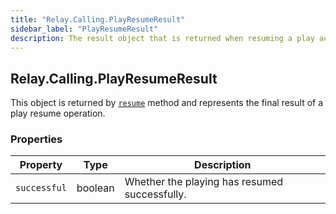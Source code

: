 ```yaml
---
title: "Relay.Calling.PlayResumeResult"
sidebar_label: "PlayResumeResult"
description: The result object that is returned when resuming a play action.
---
```


[resume]: /sdks/realtime-sdk/v2/language/python/calling/actions/play#resume

## Relay.Calling.PlayResumeResult

This object is returned by [`resume`][resume] method and represents the final result of a play resume operation.

### Properties

| Property | Type | Description |
| -------- | ---- | ----------- |
| `successful` | boolean | Whether the playing has resumed successfully. |